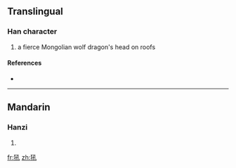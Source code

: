 ==Translingual==

===Han character===
{{Han char|rn=94|rad=犬|as=04|sn=7|four=|canj=大竹弓木山 (KHNDU)}}

# a fierce Mongolian wolf dragon's head on roofs

====References====
* {{Han ref|kx=0707.050|dkj=20271|dj=1119.220|hdz=21338.020|uh=72BC|ud=29372}}

----

==Mandarin==

===Hanzi===
{{cmn-hanzi|pin=[[hǒu]] ([[hou3]])|wg=hou<sup>3</sup>}}

# {{defn|Mandarin|sort=犬04}}

[[fr:犼]]
[[zh:犼]]